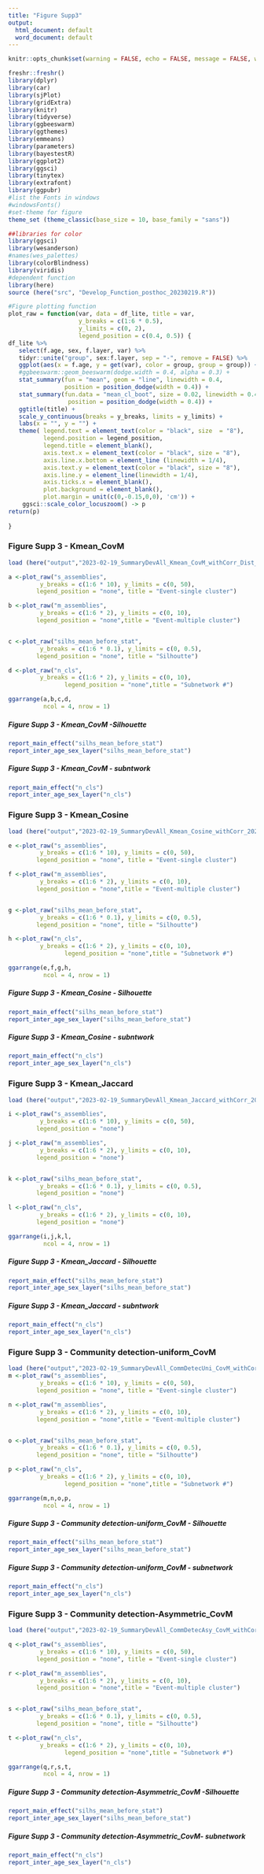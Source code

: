 ---
title: "Figure Supp3"
output:
  html_document: default
  word_document: default
---

```{r setup, include=FALSE}
knitr::opts_chunk$set(warning = FALSE, echo = FALSE, message = FALSE, warning = FALSE, comment = NA)

freshr::freshr()
library(dplyr)
library(car)
library(sjPlot)
library(gridExtra)
library(knitr)
library(tidyverse)
library(ggbeeswarm)
library(ggthemes)
library(emmeans)
library(parameters)
library(bayestestR)
library(ggplot2)
library(ggsci)
library(tinytex)
library(extrafont)
library(ggpubr)
#list the Fonts in windows
#windowsFonts()
#set-theme for figure
theme_set (theme_classic(base_size = 10, base_family = "sans"))

##libraries for color
library(ggsci)
library(wesanderson)
#names(wes_palettes)
library(colorBlindness)
library(viridis)
#dependent function
library(here)
source (here("src", "Develop_Function_posthoc_20230219.R"))
```

```{r,echo = FALSE}
#Figure plotting function
plot_raw = function(var, data = df_lite, title = var,
                    y_breaks = c(1:6 * 0.5), 
                    y_limits = c(0, 2), 
                    legend_position = c(0.4, 0.5)) {
df_lite %>%
   select(f.age, sex, f.layer, var) %>%
   tidyr::unite("group", sex:f.layer, sep = "-", remove = FALSE) %>%
   ggplot(aes(x = f.age, y = get(var), color = group, group = group)) + 
   #ggbeeswarm::geom_beeswarm(dodge.width = 0.4, alpha = 0.3) +
   stat_summary(fun = "mean", geom = "line", linewidth = 0.4,
                position = position_dodge(width = 0.4)) +
   stat_summary(fun.data = "mean_cl_boot", size = 0.02, linewidth = 0.4, 
                 position = position_dodge(width = 0.4)) +
   ggtitle(title) +
   scale_y_continuous(breaks = y_breaks, limits = y_limits) +
   labs(x = "", y = "") + 
   theme( legend.text = element_text(color = "black", size  = "8"),
          legend.position = legend_position,
          legend.title = element_blank(),
          axis.text.x = element_text(color = "black", size = "8"),
          axis.line.x.bottom = element_line (linewidth = 1/4),
          axis.text.y = element_text(color = "black", size = "8"),
          axis.line.y = element_line(linewidth = 1/4), 
          axis.ticks.x = element_blank(),
          plot.background = element_blank(),
          plot.margin = unit(c(0,-0.15,0,0), 'cm')) + 
    ggsci::scale_color_locuszoom() -> p
return(p)
  
}
```

### Figure Supp 3 - Kmean_CovM
```{r}
load (here("output","2023-02-19_SummaryDevAll_Kmean_CovM_withCorr_Dist_20230113.RData"))

a <-plot_raw("s_assemblies",
         y_breaks = c(1:6 * 10), y_limits = c(0, 50),
        legend_position = "none", title = "Event-single cluster")

b <-plot_raw("m_assemblies",
         y_breaks = c(1:6 * 2), y_limits = c(0, 10),
        legend_position = "none",title = "Event-multiple cluster")


c <-plot_raw("silhs_mean_before_stat",
         y_breaks = c(1:6 * 0.1), y_limits = c(0, 0.5),
        legend_position = "none", title = "Silhoutte")

d <-plot_raw("n_cls",
         y_breaks = c(1:6 * 2), y_limits = c(0, 10),
                legend_position = "none",title = "Subnetwork #")

```

```{r,fig.width = 8, fig.asp = 0.3, echo=FALSE}
ggarrange(a,b,c,d,
          ncol = 4, nrow = 1)
```

##### Figure Supp 3 - Kmean_CovM -Silhouette
```{r}
report_main_effect("silhs_mean_before_stat")
report_inter_age_sex_layer("silhs_mean_before_stat")
```

##### Figure Supp 3 - Kmean_CovM - subntwork #
```{r}
report_main_effect("n_cls")
report_inter_age_sex_layer("n_cls")
```


### Figure Supp 3 - Kmean_Cosine
```{r}
load (here("output","2023-02-19_SummaryDevAll_Kmean_Cosine_withCorr_20230113.RData"))

e <-plot_raw("s_assemblies",
         y_breaks = c(1:6 * 10), y_limits = c(0, 50),
        legend_position = "none", title = "Event-single cluster")

f <-plot_raw("m_assemblies",
         y_breaks = c(1:6 * 2), y_limits = c(0, 10),
        legend_position = "none",title = "Event-multiple cluster")


g <-plot_raw("silhs_mean_before_stat",
         y_breaks = c(1:6 * 0.1), y_limits = c(0, 0.5),
        legend_position = "none", title = "Silhoutte")

h <-plot_raw("n_cls",
         y_breaks = c(1:6 * 2), y_limits = c(0, 10),
                legend_position = "none",title = "Subnetwork #")

```

```{r,fig.width = 8, fig.asp = 0.3, echo=FALSE}
ggarrange(e,f,g,h,
          ncol = 4, nrow = 1)
```


##### Figure Supp 3 - Kmean_Cosine - Silhouette
```{r}
report_main_effect("silhs_mean_before_stat")
report_inter_age_sex_layer("silhs_mean_before_stat")
```

##### Figure Supp 3 - Kmean_Cosine - subntwork
```{r}
report_main_effect("n_cls")
report_inter_age_sex_layer("n_cls")
```


### Figure Supp 3 - Kmean_Jaccard
```{r}
load (here("output","2023-02-19_SummaryDevAll_Kmean_Jaccard_withCorr_20230113.RData"))

i <-plot_raw("s_assemblies",
         y_breaks = c(1:6 * 10), y_limits = c(0, 50),
        legend_position = "none")

j <-plot_raw("m_assemblies",
         y_breaks = c(1:6 * 2), y_limits = c(0, 10),
        legend_position = "none")


k <-plot_raw("silhs_mean_before_stat",
         y_breaks = c(1:6 * 0.1), y_limits = c(0, 0.5),
        legend_position = "none")

l <-plot_raw("n_cls",
         y_breaks = c(1:6 * 2), y_limits = c(0, 10),
        legend_position = "none")
```

```{r,fig.width = 8, fig.asp = 0.3, echo=FALSE}
ggarrange(i,j,k,l,
          ncol = 4, nrow = 1)
```

##### Figure Supp 3 - Kmean_Jaccard - Silhouette
```{r}
report_main_effect("silhs_mean_before_stat")
report_inter_age_sex_layer("silhs_mean_before_stat")
```

##### Figure Supp 3 - Kmean_Jaccard - subntwork #
```{r}
report_main_effect("n_cls")
report_inter_age_sex_layer("n_cls")
```


### Figure Supp 3 - Community detection-uniform_CovM
```{r}
load (here("output","2023-02-19_SummaryDevAll_CommDetecUni_CovM_withCorrl_20230113.RData"))
m <-plot_raw("s_assemblies",
         y_breaks = c(1:6 * 10), y_limits = c(0, 50),
        legend_position = "none", title = "Event-single cluster")

n <-plot_raw("m_assemblies",
         y_breaks = c(1:6 * 2), y_limits = c(0, 10),
        legend_position = "none",title = "Event-multiple cluster")


o <-plot_raw("silhs_mean_before_stat",
         y_breaks = c(1:6 * 0.1), y_limits = c(0, 0.5),
        legend_position = "none", title = "Silhoutte")

p <-plot_raw("n_cls",
         y_breaks = c(1:6 * 2), y_limits = c(0, 10),
                legend_position = "none",title = "Subnetwork #")

```

```{r,fig.width = 8, fig.asp = 0.3, echo=FALSE}
ggarrange(m,n,o,p,
          ncol = 4, nrow = 1)
```

##### Figure Supp 3 - Community detection-uniform_CovM - Silhouette
```{r}
report_main_effect("silhs_mean_before_stat")
report_inter_age_sex_layer("silhs_mean_before_stat")
```

##### Figure Supp 3 - Community detection-uniform_CovM - subnetwork #
```{r}
report_main_effect("n_cls")
report_inter_age_sex_layer("n_cls")
```


### Figure Supp 3 - Community detection-Asymmetric_CovM
```{r}
load (here("output","2023-02-19_SummaryDevAll_CommDetecAsy_CovM_withCorr_20230113.RData"))

q <-plot_raw("s_assemblies",
         y_breaks = c(1:6 * 10), y_limits = c(0, 50),
        legend_position = "none", title = "Event-single cluster")

r <-plot_raw("m_assemblies",
         y_breaks = c(1:6 * 2), y_limits = c(0, 10),
        legend_position = "none",title = "Event-multiple cluster")


s <-plot_raw("silhs_mean_before_stat",
         y_breaks = c(1:6 * 0.1), y_limits = c(0, 0.5),
        legend_position = "none", title = "Silhoutte")

t <-plot_raw("n_cls",
         y_breaks = c(1:6 * 2), y_limits = c(0, 10),
                legend_position = "none",title = "Subnetwork #")

```

```{r,fig.width = 8, fig.asp = 0.3, echo=FALSE}
ggarrange(q,r,s,t,
          ncol = 4, nrow = 1)
```

##### Figure Supp 3 - Community detection-Asymmetric_CovM -Silhouette
```{r}
report_main_effect("silhs_mean_before_stat")
report_inter_age_sex_layer("silhs_mean_before_stat")
```

##### Figure Supp 3 - Community detection-Asymmetric_CovM- subnetwork #
```{r}
report_main_effect("n_cls")
report_inter_age_sex_layer("n_cls")
```



